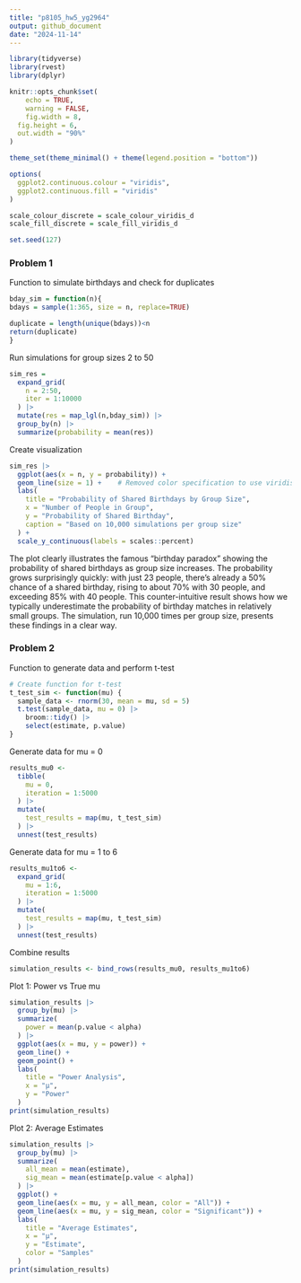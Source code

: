 ```yaml
---
title: "p8105_hw5_yg2964"
output: github_document
date: "2024-11-14"
---
```


```r
library(tidyverse)
library(rvest)
library(dplyr)

knitr::opts_chunk$set(
	echo = TRUE,
	warning = FALSE,
	fig.width = 8, 
  fig.height = 6,
  out.width = "90%"
)

theme_set(theme_minimal() + theme(legend.position = "bottom"))

options(
  ggplot2.continuous.colour = "viridis",
  ggplot2.continuous.fill = "viridis"
)

scale_colour_discrete = scale_colour_viridis_d
scale_fill_discrete = scale_fill_viridis_d

set.seed(127)
```

### Problem 1
Function to simulate birthdays and check for duplicates
```r
bday_sim = function(n){
bdays = sample(1:365, size = n, replace=TRUE)

duplicate = length(unique(bdays))<n
return(duplicate)
}
```

Run simulations for group sizes 2 to 50
```r
sim_res =
  expand_grid(
    n = 2:50,
    iter = 1:10000
  ) |> 
  mutate(res = map_lgl(n,bday_sim)) |> 
  group_by(n) |> 
  summarize(probability = mean(res))
```

Create visualization
```r
sim_res |>
  ggplot(aes(x = n, y = probability)) +
  geom_line(size = 1) +    # Removed color specification to use viridis default
  labs(
    title = "Probability of Shared Birthdays by Group Size",
    x = "Number of People in Group",
    y = "Probability of Shared Birthday",
    caption = "Based on 10,000 simulations per group size"
  ) +
  scale_y_continuous(labels = scales::percent)
```
The plot clearly illustrates the famous "birthday paradox" showing the probability of shared birthdays as group size increases. The probability grows surprisingly quickly: with just 23 people, there's already a 50% chance of a shared birthday, rising to about 70% with 30 people, and exceeding 85% with 40 people. This counter-intuitive result shows how we typically underestimate the probability of birthday matches in relatively small groups. The simulation, run 10,000 times per group size, presents these findings in a clear way.

### Problem 2
Function to generate data and perform t-test
```r
# Create function for t-test
t_test_sim <- function(mu) {
  sample_data <- rnorm(30, mean = mu, sd = 5)
  t.test(sample_data, mu = 0) |>
    broom::tidy() |>
    select(estimate, p.value)
}
```

Generate data for mu = 0
```r
results_mu0 <- 
  tibble(
    mu = 0,
    iteration = 1:5000
  ) |>
  mutate(
    test_results = map(mu, t_test_sim)
  ) |>
  unnest(test_results)
```

Generate data for mu = 1 to 6
```r
results_mu1to6 <- 
  expand_grid(
    mu = 1:6,
    iteration = 1:5000
  ) |>
  mutate(
    test_results = map(mu, t_test_sim)
  ) |>
  unnest(test_results)
```

Combine results
```r
simulation_results <- bind_rows(results_mu0, results_mu1to6)
```


Plot 1: Power vs True mu
```r
simulation_results |>
  group_by(mu) |>
  summarize(
    power = mean(p.value < alpha)
  ) |>
  ggplot(aes(x = mu, y = power)) +
  geom_line() +
  geom_point() +
  labs(
    title = "Power Analysis",
    x = "μ",
    y = "Power"
  )
print(simulation_results)
```

Plot 2: Average Estimates
```r
simulation_results |>
  group_by(mu) |>
  summarize(
    all_mean = mean(estimate),
    sig_mean = mean(estimate[p.value < alpha])
  ) |>
  ggplot() +
  geom_line(aes(x = mu, y = all_mean, color = "All")) +
  geom_line(aes(x = mu, y = sig_mean, color = "Significant")) +
  labs(
    title = "Average Estimates",
    x = "μ",
    y = "Estimate",
    color = "Samples"
  )
print(simulation_results)
```







